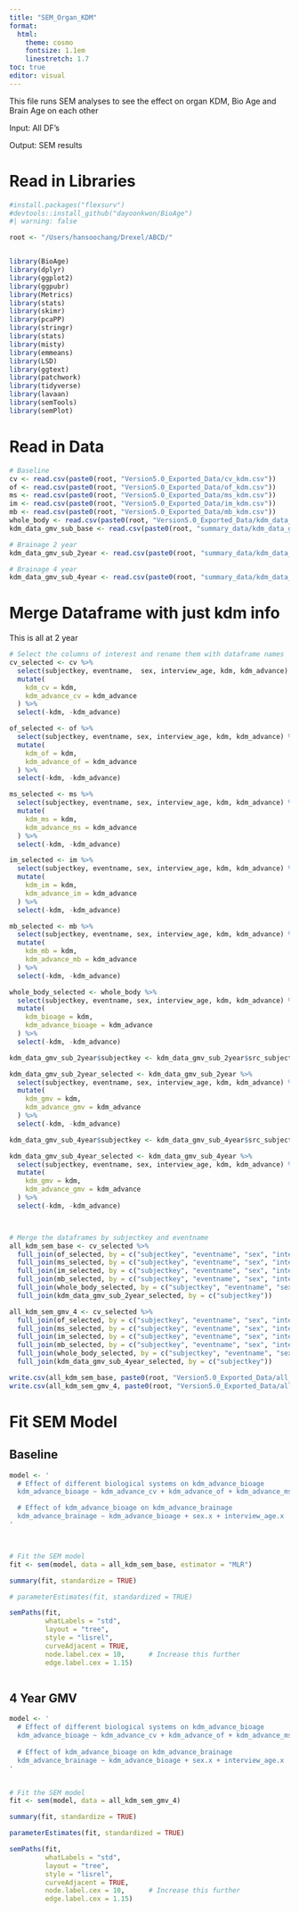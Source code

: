 ```yaml
---
title: "SEM_Organ_KDM"
format:
  html: 
    theme: cosmo
    fontsize: 1.1em
    linestretch: 1.7
toc: true
editor: visual
---
```


This file runs SEM analyses to see the effect on organ KDM, Bio Age and Brain Age on each other

Input: All DF's

Output: SEM results

# Read in Libraries

```r
#install.packages("flexsurv")
#devtools::install_github("dayoonkwon/BioAge")
#| warning: false

root <- "/Users/hansoochang/Drexel/ABCD/"


library(BioAge)
library(dplyr)
library(ggplot2)
library(ggpubr)
library(Metrics)
library(stats)
library(skimr)
library(pcaPP)
library(stringr)
library(stats)
library(misty)
library(emmeans)
library(LSD)
library(ggtext)
library(patchwork)
library(tidyverse)
library(lavaan)
library(semTools)
library(semPlot)


```

# Read in Data

```r
# Baseline
cv <- read.csv(paste0(root, "Version5.0_Exported_Data/cv_kdm.csv"))
of <- read.csv(paste0(root, "Version5.0_Exported_Data/of_kdm.csv"))
ms <- read.csv(paste0(root, "Version5.0_Exported_Data/ms_kdm.csv"))
im <- read.csv(paste0(root, "Version5.0_Exported_Data/im_kdm.csv"))
mb <- read.csv(paste0(root, "Version5.0_Exported_Data/mb_kdm.csv"))
whole_body <- read.csv(paste0(root, "Version5.0_Exported_Data/kdm_data_bbb_sub.csv"))
kdm_data_gmv_sub_base <- read.csv(paste0(root, "summary_data/kdm_data_gmv_sub.csv"))

# Brainage 2 year
kdm_data_gmv_sub_2year <- read.csv(paste0(root, "summary_data/kdm_data_gmv_sub_2year.csv"))

# Brainage 4 year
kdm_data_gmv_sub_4year <- read.csv(paste0(root, "summary_data/kdm_data_gmv_sub_4year.csv"))

```

# Merge Dataframe with just kdm info

This is all at 2 year

```r

# Select the columns of interest and rename them with dataframe names
cv_selected <- cv %>%
  select(subjectkey, eventname,  sex, interview_age, kdm, kdm_advance) %>%
  mutate(
    kdm_cv = kdm,
    kdm_advance_cv = kdm_advance
  ) %>%
  select(-kdm, -kdm_advance)

of_selected <- of %>%
  select(subjectkey, eventname, sex, interview_age, kdm, kdm_advance) %>%
  mutate(
    kdm_of = kdm,
    kdm_advance_of = kdm_advance
  ) %>%
  select(-kdm, -kdm_advance)

ms_selected <- ms %>%
  select(subjectkey, eventname, sex, interview_age, kdm, kdm_advance) %>%
  mutate(
    kdm_ms = kdm,
    kdm_advance_ms = kdm_advance
  ) %>%
  select(-kdm, -kdm_advance)

im_selected <- im %>%
  select(subjectkey, eventname, sex, interview_age, kdm, kdm_advance) %>%
  mutate(
    kdm_im = kdm,
    kdm_advance_im = kdm_advance
  ) %>%
  select(-kdm, -kdm_advance)

mb_selected <- mb %>%
  select(subjectkey, eventname, sex, interview_age, kdm, kdm_advance) %>%
  mutate(
    kdm_mb = kdm,
    kdm_advance_mb = kdm_advance
  ) %>%
  select(-kdm, -kdm_advance)

whole_body_selected <- whole_body %>%
  select(subjectkey, eventname, sex, interview_age, kdm, kdm_advance) %>%
  mutate(
    kdm_bioage = kdm,
    kdm_advance_bioage = kdm_advance
  ) %>%
  select(-kdm, -kdm_advance)

kdm_data_gmv_sub_2year$subjectkey <- kdm_data_gmv_sub_2year$src_subject_id

kdm_data_gmv_sub_2year_selected <- kdm_data_gmv_sub_2year %>%
  select(subjectkey, eventname, sex, interview_age, kdm, kdm_advance) %>%
  mutate(
    kdm_gmv = kdm,
    kdm_advance_gmv = kdm_advance
  ) %>%
  select(-kdm, -kdm_advance)

kdm_data_gmv_sub_4year$subjectkey <- kdm_data_gmv_sub_4year$src_subject_id

kdm_data_gmv_sub_4year_selected <- kdm_data_gmv_sub_4year %>%
  select(subjectkey, eventname, sex, interview_age, kdm, kdm_advance) %>%
  mutate(
    kdm_gmv = kdm,
    kdm_advance_gmv = kdm_advance
  ) %>%
  select(-kdm, -kdm_advance)



# Merge the dataframes by subjectkey and eventname
all_kdm_sem_base <- cv_selected %>%
  full_join(of_selected, by = c("subjectkey", "eventname", "sex", "interview_age")) %>%
  full_join(ms_selected, by = c("subjectkey", "eventname", "sex", "interview_age")) %>%
  full_join(im_selected, by = c("subjectkey", "eventname", "sex", "interview_age")) %>%
  full_join(mb_selected, by = c("subjectkey", "eventname", "sex", "interview_age")) %>%
  full_join(whole_body_selected, by = c("subjectkey", "eventname", "sex", "interview_age")) %>%
  full_join(kdm_data_gmv_sub_2year_selected, by = c("subjectkey"))

all_kdm_sem_gmv_4 <- cv_selected %>%
  full_join(of_selected, by = c("subjectkey", "eventname", "sex", "interview_age")) %>%
  full_join(ms_selected, by = c("subjectkey", "eventname", "sex", "interview_age")) %>%
  full_join(im_selected, by = c("subjectkey", "eventname", "sex", "interview_age")) %>%
  full_join(mb_selected, by = c("subjectkey", "eventname", "sex", "interview_age")) %>%
  full_join(whole_body_selected, by = c("subjectkey", "eventname", "sex", "interview_age")) %>%
  full_join(kdm_data_gmv_sub_4year_selected, by = c("subjectkey"))

write.csv(all_kdm_sem_base, paste0(root, "Version5.0_Exported_Data/all_kdm_sem_base.csv"))
write.csv(all_kdm_sem_gmv_4, paste0(root, "Version5.0_Exported_Data/all_kdm_sem_gmv_4.csv"))


```

# Fit SEM Model

## Baseline

```r

model <- '
  # Effect of different biological systems on kdm_advance_bioage
  kdm_advance_bioage ~ kdm_advance_cv + kdm_advance_of + kdm_advance_ms + kdm_advance_im + kdm_advance_mb

  # Effect of kdm_advance_bioage on kdm_advance_brainage
  kdm_advance_brainage ~ kdm_advance_bioage + sex.x + interview_age.x
'



# Fit the SEM model
fit <- sem(model, data = all_kdm_sem_base, estimator = "MLR")

summary(fit, standardize = TRUE)

# parameterEstimates(fit, standardized = TRUE)

```

```r
semPaths(fit, 
         whatLabels = "std", 
         layout = "tree", 
         style = "lisrel", 
         curveAdjacent = TRUE,
         node.label.cex = 10,      # Increase this further
         edge.label.cex = 1.15)   



```

## 4 Year GMV

```r

model <- '
  # Effect of different biological systems on kdm_advance_bioage
  kdm_advance_bioage ~ kdm_advance_cv + kdm_advance_of + kdm_advance_ms + kdm_advance_im + kdm_advance_mb 
  
  # Effect of kdm_advance_bioage on kdm_advance_brainage
  kdm_advance_brainage ~ kdm_advance_bioage + sex.x + interview_age.x
'


# Fit the SEM model
fit <- sem(model, data = all_kdm_sem_gmv_4)

summary(fit, standardize = TRUE)

parameterEstimates(fit, standardized = TRUE)

```

```r
semPaths(fit, 
         whatLabels = "std", 
         layout = "tree", 
         style = "lisrel", 
         curveAdjacent = TRUE,
         node.label.cex = 10,      # Increase this further
         edge.label.cex = 1.15)  

```
